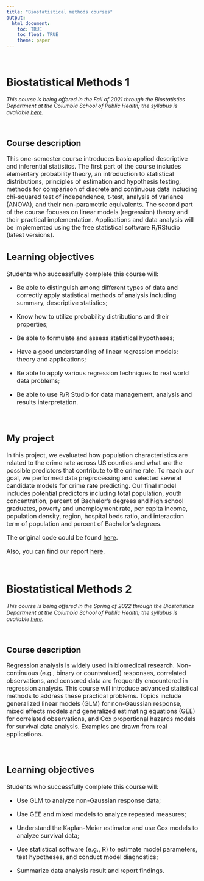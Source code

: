 ```yaml
---
title: "Biostatistical methods courses"
output:
  html_document:
    toc: TRUE
    toc_float: TRUE
    theme: paper
---
```


<br>

# Biostatistical Methods 1

*This course is being offered in the Fall of 2021 through the Biostatistics Department at the Columbia School of Public Health; the syllabus is available [here](./biostatistics methods/P8130_Syllabus_Fall21).*

<br>

## Course description

<font size="3">

This one-semester course introduces basic applied descriptive and inferential statistics. The first part of the course includes elementary probability theory, an introduction to statistical distributions, principles of estimation and hypothesis testing, methods for comparison of discrete and continuous data including chi-squared test of independence, t-test, analysis of variance (ANOVA), and their non-parametric equivalents. The second part of the course focuses on linear models (regression) theory and their practical implementation. Applications and data analysis will be implemented using the free statistical software R/RStudio (latest versions).

## Learning objectives

Students who successfully complete this course will:

* Be able to distinguish among different types of data and correctly apply statistical methods of analysis including summary, descriptive statistics;

* Know how to utilize probability distributions and their properties;

* Be able to formulate and assess statistical hypotheses;

* Have a good understanding of linear regression models: theory and applications;

* Be able to apply various regression techniques to real world data problems;

* Be able to use R/R Studio for data management, analysis and results interpretation.

<br>

## My project 

In this project, we evaluated how population characteristics are related to the crime rate across US counties and what are the possible predictors that contribute to the crime rate. To reach our goal, we performed data preprocessing and selected several candidate models for crime rate predicting. Our final model includes potential predictors including total population, youth concentration, percent of Bachelor’s degrees and high school graduates, poverty and unemployment rate, per capita income, population density, region, hospital beds ratio, and interaction term of population and percent of Bachelor’s degrees.

The original code could be found [here](./biostatistics methods/p8130_final_project_group8.Rmd).

Also, you can find our report [here](./biostatistics methods/p8130_fp_report_group_8.pdf).

</font>

<br>

# Biostatistical Methods 2

*This course is being offered in the Spring of 2022 through the Biostatistics Department at the Columbia School of Public Health; the syllabus is available [here](./biostatistics methods/BiostatMethods2_Syllabus.pdf).*

<br>

## Course description

<font size="3">

Regression analysis is widely used in biomedical research. Non-continuous (e.g., binary or countvalued) responses, correlated observations, and censored data are frequently encountered in regression analysis. This course will introduce advanced statistical methods to address these practical problems. Topics include generalized linear models (GLM) for non-Gaussian response, mixed effects models and generalized estimating equations (GEE) for correlated observations, and Cox proportional hazards models for survival data analysis. Examples are drawn from real applications.

<br>

## Learning objectives

Students who successfully complete this course will:

* Use GLM to analyze non-Gaussian response data;

* Use GEE and mixed models to analyze repeated measures;

* Understand the Kaplan-Meier estimator and use Cox models to analyze survival data;
* Use statistical software (e.g., R) to estimate model parameters, test hypotheses, and conduct model diagnostics;

* Summarize data analysis result and report findings.



</font>
